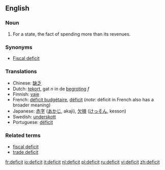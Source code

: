 ==English==

===Noun===
{{en-noun}}

# For a state, the fact of spending more than its revenues.

===Synonyms===
*[[Fiscal deficit]]

===Translations===
*Chinese: [[缺乏]] 
*Dutch: [[tekort]], gat ''n'' in de [[begroting]] ''f''
*Finnish: [[vaje]]
*French: [[déficit budgétaire]], [[déficit]] (''note'': déficit in French also has a broader meaning)
*Japanese: [[赤字]] ([[あかじ]], akaji), [[欠損]] ([[けっそん]], kesson)
*Swedish: [[underskott]]
*Portuguese: [[déficit]]

===Related terms===
*[[fiscal deficit]]
*[[trade deficit]]

[[fr:deficit]]
[[io:deficit]]
[[it:deficit]]
[[nl:deficit]]
[[pl:deficit]]
[[ru:deficit]]
[[vi:deficit]]
[[zh:deficit]]
